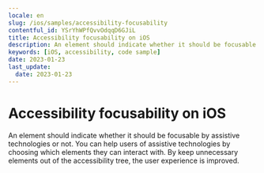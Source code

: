 ```yaml
---
locale: en
slug: /ios/samples/accessibility-focusability
contentful_id: YSrYhWPfQvvOdqqD6GJiL
title: Accessibility focusability on iOS
description: An element should indicate whether it should be focusable by assistive technologies or not.
keywords: [iOS, accessibility, code sample]
date: 2023-01-23
last_update:
  date: 2023-01-23
---
```


# Accessibility focusability on iOS

An element should indicate whether it should be focusable by assistive technologies or not. You can help users of assistive technologies by choosing which elements they can interact with. By keep unnecessary elements out of the accessibility tree, the user experience is improved.

<CodeSample id="accessibility-focusable" framework="ios" locale="en"/>
